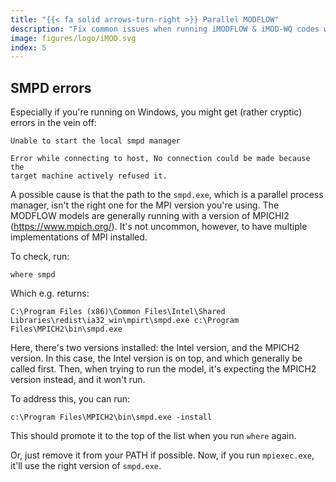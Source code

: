```yaml
---
title: "{{< fa solid arrows-turn-right >}} Parallel MODFLOW"
description: "Fix common issues when running iMODFLOW & iMOD-WQ codes with MPI."
image: figures/logo/iMOD.svg
index: 5
---
```


## SMPD errors

Especially if you\'re running on Windows, you might get (rather cryptic)
errors in the vein off:

``` console
Unable to start the local smpd manager
```

``` console
Error while connecting to host, No connection could be made because the
target machine actively refused it.
```

A possible cause is that the path to the `smpd.exe`, which is a parallel
process manager, isn\'t the right one for the MPI version you\'re using.
The MODFLOW models are generally running with a version of MPICHI2
(<https://www.mpich.org/>). It\'s not uncommon, however, to have
multiple implementations of MPI installed.

To check, run:

``` console
where smpd
```

Which e.g. returns:

``` console
C:\Program Files (x86)\Common Files\Intel\Shared Libraries\redist\ia32_win\mpirt\smpd.exe c:\Program
Files\MPICH2\bin\smpd.exe
```

Here, there\'s two versions installed: the Intel version, and the MPICH2
version. In this case, the Intel version is on top, and which generally
be called first. Then, when trying to run the model, it\'s expecting the
MPICH2 version instead, and it won\'t run.

To address this, you can run:

``` console
c:\Program Files\MPICH2\bin\smpd.exe -install
```

This should promote it to the top of the list when you run `where`
again.

Or, just remove it from your PATH if possible. Now, if you run
`mpiexec.exe`, it\'ll use the right version of `smpd.exe`.
